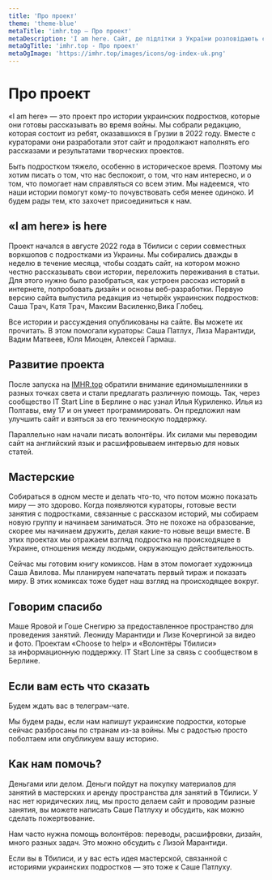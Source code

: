 ```yaml
---
title: 'Про проект'
theme: 'theme-blue'
metaTitle: 'imhr.top — Про проект'
metaDescription: 'I am here. Сайт, де підлітки з України розповідають свої історії.'
metaOgTitle: 'imhr.top - Про проект'
metaOgImage: 'https://imhr.top/images/icons/og-index-uk.png'
---
```


# Про проект

«I am here» — это проект про истории украинских подростков, которые они готовы рассказывать во время войны. Мы собрали редакцию, которая состоит из ребят, оказавшихся в Грузии в 2022 году. Вместе с кураторами они разработали этот сайт и продолжают наполнять его рассказами и результатами творческих проектов.

Быть подростком тяжело, особенно в историческое время. Поэтому мы хотим писать о том, что нас беспокоит, о том, что нам интересно, и о том, что помогает нам справляться со всем этим. Мы надеемся, что наши истории помогут кому-то почувствовать себя менее одиноко. И будем рады тем, кто захочет присоединиться к нам.

## «I am here» is here

Проект начался в августе 2022 года в Тбилиси с серии совместных воркшопов с подростками из Украины. Мы собирались дважды в неделю в течение месяца, чтобы создать сайт, на котором можно честно рассказывать свои истории, переложить переживания в статьи. Для этого нужно было разобраться, как устроен рассказ историй в интернете, попробовать дизайн и основы веб-разработки. Первую версию сайта выпустила редакция из четырёх украинских подростков: Саша Трач, Катя Трач, Максим Василенко,Вика Глобец.

Все истории и рассуждения опубликованы на сайте. Вы можете их прочитать. В этом помогали кураторы: Саша Патлух, Лиза Марантиди, Вадим Матвеев, Юля Миоцен, Алексей Гармаш.

<ImageGrid>
  <GridPhoto
    src="/images/name/sasha.jpg"
    alt="Саша во время прогулки по Ботаническому саду"
  />
  <GridPhoto src="/images/name/vika.jpg" alt="Вика позирует" />
  <GridPhoto
    src="/images/name/maks-vika.jpg"
    alt="Макс и Вика что-то не поделили"
  />
  <GridPhoto src="/images/name/maks.jpg" alt="Макс" />
  <GridPhoto src="/images/name/pes.jpg" alt="Пёс лежит и отдыхает" />
  <GridPhoto src="/images/name/kate.jpg" alt="Катя внимательно смотрит вдаль" />
</ImageGrid>

## Развитие проекта

После запуска на [IMHR.top](http://IMHR.top) обратили внимание единомышленники в разных точках света и стали предлагать различную помощь. Так, через сообщество <BlankLink path="https://t.me/itstartline">IT Start Line</BlankLink> в Берлине о нас узнал Илья Куриленко. Илья из Полтавы, ему 17 и он умеет программировать. Он предложил нам улучшить сайт и взяться за его техническую поддержку.

Параллельно нам начали писать волонтёры. Их силами мы переводим сайт на английский язык и расшифровываем интервью для новых статей.

## Мастерские

Собираться в одном месте и делать что-то, что потом можно показать миру — это здорово. Когда появляются кураторы, готовые вести занятия с подростками, связанные с рассказом историй, мы собираем новую группу и начинаем заниматься. Это не похоже на образование, скорее мы начинаем дружить, делая какие-то новые вещи вместе. В этих проектах мы отражаем взгляд подростка на происходящее в Украине, отношения между людьми, окружающую действительность.

Сейчас мы готовим книгу комиксов. Нам в этом помогает художница Саша Авилова. Мы планируем напечатать первый тираж и показать миру. В этих комиксах тоже будет наш взгляд на происходящее вокруг.

## Говорим спасибо

Маше Яровой и Гоше Снегирю за предоставленное пространство для проведения занятий. Леониду Марантиди и Лизе Кочергиной за видео и фото. Проектам <BlankLink path="https://choosetohelp.ge/">«Choose to help»</BlankLink> и <BlankLink path="https://t.me/volunteerstbilisi">«Волонтёры Тбилиси»</BlankLink> за информационную поддержку. <BlankLink path="https://t.me/itstartline">IT Start Line</BlankLink> за связь с сообществом в Берлине.

## Если вам есть что сказать

Будем ждать вас в <BlankLink path="https://t.me/+tiiH3XpLUB03YWFi">телеграм-чате</BlankLink>.

Мы будем рады, если нам напишут украинские подростки, которые сейчас разбросаны по странам из-за войны. Мы с радостью просто поболтаем или опубликуем вашу историю.

## Как нам помочь?

Деньгами или делом. Деньги пойдут на покупку материалов для занятий в мастерских и аренду пространства для занятий в Тбилиси. У нас нет юридических лиц, мы просто делаем сайт и проводим разные занятия, вы можете написать <BlankLink path="https://t.me/pa7lux">Саше Патлуху</BlankLink> и обсудить, как можно сделать пожертвование.

Нам часто нужна помощь волонтёров: переводы, расшифровки, дизайн, много разных задач. Это можно обсудить с <BlankLink path="https://t.me/lisa_marantidi">Лизой Марантиди</BlankLink>.

Если вы в Тбилиси, и у вас есть идея мастерской, связанной с историями украинских подростков — это тоже к <BlankLink path="https://t.me/pa7lux">Саше Патлуху</BlankLink>.
